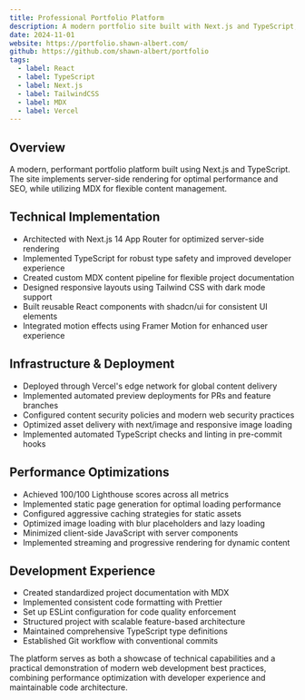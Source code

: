 ```yaml
---
title: Professional Portfolio Platform
description: A modern portfolio site built with Next.js and TypeScript, showcasing AI and ML infrastructure projects through an optimized React application.
date: 2024-11-01
website: https://portfolio.shawn-albert.com/
github: https://github.com/shawn-albert/portfolio
tags:
  - label: React
  - label: TypeScript
  - label: Next.js
  - label: TailwindCSS
  - label: MDX
  - label: Vercel
---
```


## Overview

A modern, performant portfolio platform built using Next.js and TypeScript. The site implements server-side rendering for optimal performance and SEO, while utilizing MDX for flexible content management.

## Technical Implementation

- Architected with Next.js 14 App Router for optimized server-side rendering
- Implemented TypeScript for robust type safety and improved developer experience
- Created custom MDX content pipeline for flexible project documentation
- Designed responsive layouts using Tailwind CSS with dark mode support
- Built reusable React components with shadcn/ui for consistent UI elements
- Integrated motion effects using Framer Motion for enhanced user experience

## Infrastructure & Deployment

- Deployed through Vercel's edge network for global content delivery
- Implemented automated preview deployments for PRs and feature branches
- Configured content security policies and modern web security practices
- Optimized asset delivery with next/image and responsive image loading
- Implemented automated TypeScript checks and linting in pre-commit hooks

## Performance Optimizations

- Achieved 100/100 Lighthouse scores across all metrics
- Implemented static page generation for optimal loading performance
- Configured aggressive caching strategies for static assets
- Optimized image loading with blur placeholders and lazy loading
- Minimized client-side JavaScript with server components
- Implemented streaming and progressive rendering for dynamic content

## Development Experience

- Created standardized project documentation with MDX
- Implemented consistent code formatting with Prettier
- Set up ESLint configuration for code quality enforcement
- Structured project with scalable feature-based architecture
- Maintained comprehensive TypeScript type definitions
- Established Git workflow with conventional commits

The platform serves as both a showcase of technical capabilities and a practical demonstration of modern web development best practices, combining performance optimization with developer experience and maintainable code architecture.